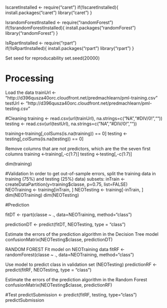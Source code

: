 IscaretInstalled <- require("caret")
if(!IscaretInstalled){
    install.packages("caret")
    library("caret")
    }

IsrandomForestInstalled <- require("randomForest")
if(!IsrandomForestInstalled){
    install.packages("randomForest")
    library("randomForest")
    }

IsRpartInstalled <- require("rpart")        
if(!IsRpartInstalled){
    install.packages("rpart")
    library("rpart")
    }

Set seed for reproducability
set.seed(20000)

# Processing
Load the data
trainUrl <- "http://d396qusza40orc.cloudfront.net/predmachlearn/pml-training.csv"   
testUrl <- "http://d396qusza40orc.cloudfront.net/predmachlearn/pml-testing.csv" 

#Cleaning 
training <- read.csv(url(trainUrl), na.strings=c("NA","#DIV/0!",""))  
testing <- read.csv(url(testUrl), na.strings=c("NA","#DIV/0!",""))

training<-training[,colSums(is.na(training)) == 0]
testing <-testing[,colSums(is.na(testing)) == 0]

Remove columns that are not predictors, which are the the seven first columns
training   <-training[,-c(1:7)]
testing <-testing[,-c(1:7)]

dim(training)

#Validation
In order to get out-of-sample errors, split the training data in training (75%) and testing (25%) data) subsets:
inTrain <- createDataPartition(y=training$classe, p=0.75, list=FALSE)    
NEOTraining <- training[inTrain, ]
NEOTesting <- training[-inTrain, ]  
dim(NEOTraining)
dim(NEOTesting) 

#Prediction

fitDT <- rpart(classe ~ ., data=NEOTraining, method="class")

predictionDT <- predict(fitDT, NEOTesting, type = "class")

Estimate the errors of the prediction algorithm in the Decision Tree model
confusionMatrix(NEOTesting$classe, predictionDT)

RANDOM FOREST
Fit model on NEOTraining data
fitRF <- randomForest(classe ~ ., data=NEOTraining, method="class")

Use model to predict class in validation set (NEOTesting)
predictionRF <- predict(fitRF, NEOTesting, type = "class")

Estimate the errors of the prediction algorithm in the Random Forest
confusionMatrix(NEOTesting$classe, predictionRF)

#Test
predictSubmission <- predict(fitRF, testing, type="class")
predictSubmission


